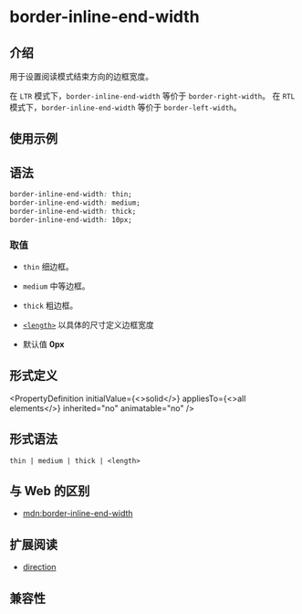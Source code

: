 # border-inline-end-width

## 介绍

用于设置阅读模式结束方向的边框宽度。

在 `LTR` 模式下，`border-inline-end-width` 等价于 `border-right-width`。
在 `RTL` 模式下，`border-inline-end-width` 等价于 `border-left-width`。

## 使用示例


<Go
  example="css-api"
  defaultFile="src/border-inline-end-width/App.tsx"
  img="https://lf-lynx.tiktok-cdns.com/obj/lynx-artifacts-oss-sg/lynx-website/assets/doc/css/border-inline-width.jpg"
  defaultEntryFile="dist/border-inline-end-width.lynx.bundle"
  entry="src/border-inline-end-width"
/>

## 语法

```css
border-inline-end-width: thin;
border-inline-end-width: medium;
border-inline-end-width: thick;
border-inline-end-width: 10px;
```

### 取值

- `thin`
  细边框。

- `medium`
  中等边框。

- `thick`
  粗边框。

- [`<length>`](/api/css/data-type/length)
  以具体的尺寸定义边框宽度

- 默认值
  **0px**

## 形式定义


<PropertyDefinition
  initialValue={<>solid</>}
  appliesTo={<>all elements</>}
  inherited="no"
  animatable="no"
/>

## 形式语法

```
thin | medium | thick | <length>
```

## 与 Web 的区别

- [mdn:border-inline-end-width](https://developer.mozilla.org/en-US/docs/Web/CSS/border-inline-end-width)

## 扩展阅读

- [direction](/api/css/properties/direction)

## 兼容性


<LegacyCompatTable metadata="css/properties/border-inline-end-width" />
